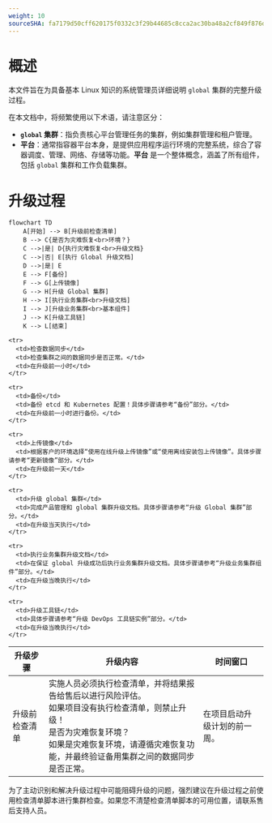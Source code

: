 ```yaml
---
weight: 10
sourceSHA: fa7179d50cff620175f0332c3f29b44685c8cca2ac30ba48a2cf849f876d1584
---
```


# 概述

本文件旨在为具备基本 Linux 知识的系统管理员详细说明<Term name="productShort" /> `global` 集群的完整升级过程。

在本文档中，将频繁使用以下术语，请注意区分：

- **`global` 集群**：指负责核心平台管理任务的集群，例如集群管理和租户管理。
- **平台**：通常指容器平台本身，是提供应用程序运行环境的完整系统，综合了容器调度、管理、网络、存储等功能。**平台** 是一个整体概念，涵盖了所有组件，包括 `global` 集群和工作负载集群。

# 升级过程

```mermaid
flowchart TD
    A[开始] --> B[升级前检查清单]
    B --> C{是否为灾难恢复<br>环境？}
    C -->|是| D{执行灾难恢复<br>升级文档}
    C -->|否| E[执行 Global 升级文档]
    D -->|是| E
    E --> F[备份]
    F --> G[上传镜像]
    G --> H[升级 Global 集群]
    H --> I[执行业务集群<br>升级文档]
    I --> J[升级业务集群<br>基本组件]
    J --> K[升级工具链]
    K --> L[结束]
```

<table>
  <thead>
    <tr>
      <th>升级步骤</th>
      <th>升级内容</th>
      <th>时间窗口</th>
    </tr>
  </thead>

  <tbody>
    <tr>
      <td>升级前检查清单</td>
      <td>
        实施人员必须执行检查清单，并将结果报告给售后以进行风险评估。<br />
        如果项目没有执行检查清单，则禁止升级！<br />
        是否为灾难恢复环境？<br />
        如果是灾难恢复环境，请遵循灾难恢复功能，并最终验证备用集群之间的数据同步是否正常。
      </td>
      <td>在项目启动升级计划的前一周。</td>
    </tr>

    <tr>
      <td>检查数据同步</td>
      <td>检查集群之间的数据同步是否正常。</td>
      <td>在升级前一小时</td>
    </tr>

    <tr>
      <td>备份</td>
      <td>备份 etcd 和 Kubernetes 配置！具体步骤请参考“备份”部分。</td>
      <td>在升级前一小时进行备份。</td>
    </tr>

    <tr>
      <td>上传镜像</td>
      <td>根据客户的环境选择“使用在线升级上传镜像”或“使用离线安装包上传镜像”。具体步骤请参考“更新镜像”部分。</td>
      <td>在升级前一天</td>
    </tr>

    <tr>
      <td>升级 global 集群</td>
      <td>完成产品管理和 global 集群升级文档。具体步骤请参考“升级 Global 集群”部分。</td>
      <td>在升级当天执行</td>
    </tr>

    <tr>
      <td>执行业务集群升级文档</td>
      <td>在保证 global 升级成功后执行业务集群升级文档。具体步骤请参考“升级业务集群组件”部分。</td>
      <td>在升级当晚执行</td>
    </tr>

    <tr>
      <td>升级工具链</td>
      <td>具体步骤请参考“升级 DevOps 工具链实例”部分。</td>
      <td>在升级当晚执行</td>
    </tr>
  </tbody>
</table>

<Directive type="warning" title="警告">
  为了主动识别和解决升级过程中可能阻碍升级的问题，强烈建议在升级过程之前使用检查清单脚本进行集群检查。如果您不清楚检查清单脚本的可用位置，请联系售后支持人员。
</Directive>
